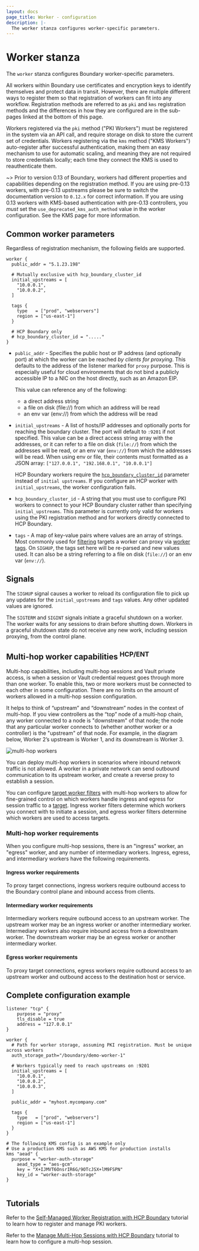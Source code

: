 ```yaml
---
layout: docs
page_title: Worker - configuration
description: |-
  The worker stanza configures worker-specific parameters.
---
```


# Worker stanza

The `worker` stanza configures Boundary worker-specific parameters.

All workers within Boundary use certificates and encryption keys to identify
themselves and protect data in transit. However, there are multiple different
ways to register them so that registration of workers can fit into any workflow.
Registration methods are referred to as `pki` and `kms` registration methods and
the differences in how they are configured are in the sub-pages linked at the
bottom of this page.

Workers registered via the `pki` method ("PKI Workers") must be registered in
the system via an API call, and require storage on disk to store the current set
of credentials. Workers registering via the `kms` method ("KMS Workers")
auto-register after successful authentication, making them an easy mechanism to
use for automatic scaling, and meaning they are not required to store
credentials locally; each time they connect the KMS is used to reauthenticate
them.

~> Prior to version 0.13 of Boundary, workers had different properties and
capabilities depending on the registration method. If you are using pre-0.13
workers, with pre-0.13 upstreams please be sure to switch the documentation
version to `0.12.x` for correct information. If you are using 0.13 workers with
KMS-based authentication with pre-0.13 controllers, you _must_ set the
`use_deprecated_kms_auth_method` value in the worker configuration. See the KMS
page for more information.

## Common worker parameters
Regardless of registration mechanism, the following fields are supported.

```hcl
worker {
  public_addr = "5.1.23.198"

  # Mutually exclusive with hcp_boundary_cluster_id
  initial_upstreams = [
    "10.0.0.1",
    "10.0.0.2",
  ]

  tags {
    type   = ["prod", "webservers"]
    region = ["us-east-1"]
  }

  # HCP Boundary only
  # hcp_boundary_cluster_id = "....."
}
```

- `public_addr` - Specifies the public host or IP address (and optionally port)
  at which the worker can be reached _by clients for proxying_. This defaults to
  the address of the listener marked for `proxy` purpose. This is especially
  useful for cloud environments that do not bind a publicly accessible IP to a
  NIC on the host directly, such as an Amazon EIP.

  This value can reference any of the following:
  - a direct address string
  - a file on disk (file://) from which an address will be read
  - an env var (env://) from which the address will be read

- `initial_upstreams` - A list of hosts/IP addresses and optionally ports for
  reaching the boundary cluster. The port will default to `:9201` if not
  specified. This value can be a direct access string array with the addresses,
  or it can refer to a file on disk (`file://`) from which the addresses will be
  read, or an env var (`env://`) from which the addresses will be read. When
  using env or file, their contents must formatted as a JSON array:
  `["127.0.0.1", "192.168.0.1", "10.0.0.1"]`

  HCP Boundary workers require the [`hcp_boundary_cluster_id`](/boundary/docs/configuration/worker/#hcp_boundary_cluster_id) parameter instead of `initial upstreams`.
  If you configure an HCP worker with `initial_upstreams`, the worker configuration fails.

- `hcp_boundary_cluster_id` - A string that you must use to configure PKI workers
  to connect to your HCP Boundary cluster rather than specifying
  `initial_upstreams`. This parameter is currently only valid for workers using the PKI
  registration method and for workers directly connected to HCP Boundary.

- `tags` - A map of key-value pairs where values are an array of strings. Most
  commonly used for [filtering](/boundary/docs/concepts/filtering) targets a
  worker can proxy via [worker
  tags](/boundary/docs/concepts/filtering/worker-tags). On `SIGHUP`, the tags
  set here will be re-parsed and new values used. It can also be a string
  referring to a file on disk (`file://`) or an env var (`env://`).

## Signals

The `SIGHUP` signal causes a worker to reload its configuration file to pick up any updates for the `initial_upstreams` and `tags` values.
Any other updated values are ignored.

The `SIGTERM` and `SIGINT` signals initiate a graceful shutdown on a worker. The worker waits for any sessions to drain
before shutting down. Workers in a graceful shutdown state do not receive any new work, including session proxying, from the control plane.

## Multi-hop worker capabilities <sup>HCP/ENT</sup>

Multi-hop capabilities, including multi-hop sessions and Vault private access,
is when a session or Vault credential request goes through more than one worker.
To enable this, two or more workers must be connected to each other in some
configuration. There are no limits on the amount of workers allowed in a
multi-hop session configuration.

It helps to think of “upstream” and “downstream” nodes in the context of
multi-hop. If you view controllers as the “top” node of a multi-hop chain, any
worker connected to a node is "downstream" of that node; the node that any
particular worker connects to (whether another worker or a controller) is the
"upstream" of that node. For example, in the diagram below, Worker 2’s upstream
is Worker 1, and its downstream is Worker 3.

![multi-hop workers](/img/multi-hop-workers.png)

You can deploy multi-hop workers in scenarios where inbound network traffic is
not allowed. A worker in a private network can send outbound communication to
its upstream worker, and create a reverse proxy to establish a session.

You can configure [target worker filters][] with multi-hop workers to allow for
fine-grained control on which workers handle ingress and egress for session
traffic to a [target][]. Ingress worker filters determine which workers you
connect with to initiate a session, and egress worker filters determine which
workers are used to access targets.

### Multi-hop worker requirements

When you configure multi-hop sessions, there is an "ingress" worker, an "egress"
worker, and any number of intermediary workers. Ingress, egress, and
intermediary workers have the following requirements.

#### Ingress worker requirements

To proxy target connections, ingress workers require outbound access to the
Boundary control plane and inbound access from clients.

#### Intermediary worker requirements

Intermediary workers require outbound access to an upstream worker. The upstream
worker may be an ingress worker or another intermediary worker. Intermediary
workers also require inbound access from a downstream worker. The downstream
worker may be an egress worker or another intermediary worker.

#### Egress worker requirements

To proxy target connections, egress workers require outbound access to an
upstream worker and outbound access to the destination host or service.

## Complete configuration example

```hcl
listener "tcp" {
	purpose = "proxy"
	tls_disable = true
	address = "127.0.0.1"
}

worker {
  # Path for worker storage, assuming PKI registration. Must be unique across workers
  auth_storage_path="/boundary/demo-worker-1"

  # Workers typically need to reach upstreams on :9201
  initial_upstreams = [
    "10.0.0.1",
    "10.0.0.2",
    "10.0.0.3",
  ]

  public_addr = "myhost.mycompany.com"

  tags {
    type   = ["prod", "webservers"]
    region = ["us-east-1"]
  }
}

# The following KMS config is an example only
# Use a production KMS such as AWS KMS for production installs
kms "aead" {
  purpose = "worker-auth-storage"
	aead_type = "aes-gcm"
	key = "X+IJMVT6OnsrIR6G/9OTcJSX+lM9FSPN"
	key_id = "worker-auth-storage"
}


```

## Tutorials

Refer to the [Self-Managed Worker Registration with HCP Boundary](/boundary/tutorials/hcp-administration/hcp-manage-workers) tutorial to learn how to register and manage PKI workers.

Refer to the [Manage Multi-Hop Sessions with HCP Boundary](/boundary/tutorials/hcp-administration/hcp-manage-multi-hop) tutorial to learn how to configure a multi-hop session.

[kms workers]: /boundary/docs/configuration/worker/kms-worker
[pki workers]: /boundary/docs/configuration/worker/pki-worker
[target]: /boundary/docs/concepts/domain-model/targets
[target worker filters]: /boundary/docs/concepts/filtering/worker-tags#target-worker-filtering
